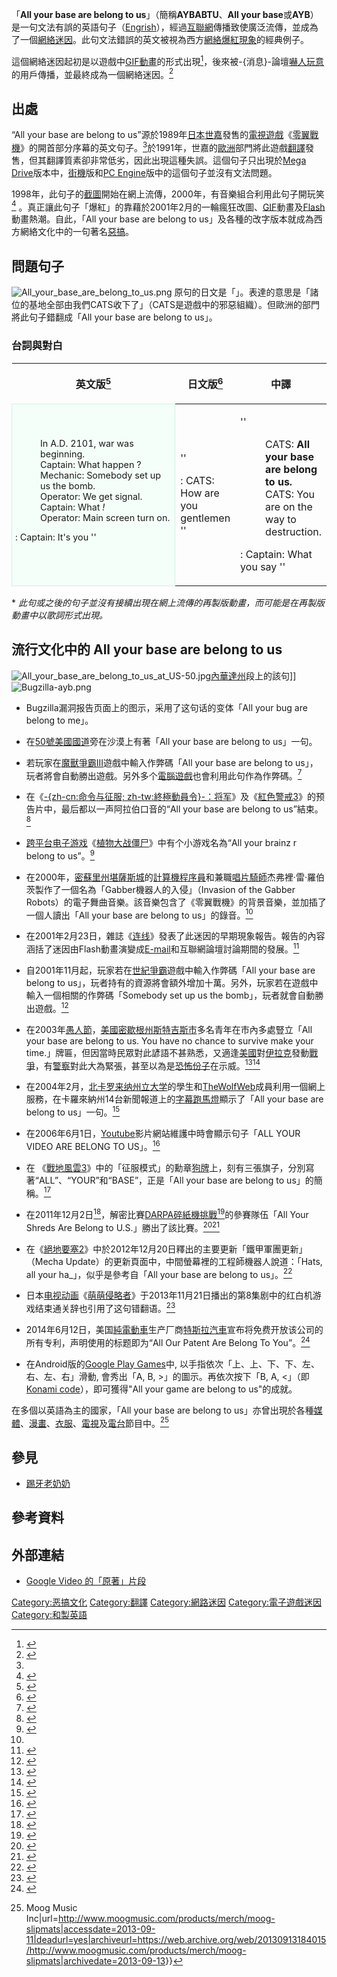 {{expand|time=2017-12-06T21:29:54+00:00}}
{{NoteTA
|G1=IT
}}

「'''All your base are belong to us'''」（簡稱'''AYBABTU'''、'''All your base'''或'''AYB'''）是一句文法有誤的英語句子（[[Engrish|Engrish]]），經過[[互聯網|互聯網]]傳播致使廣泛流傳，並成為了一個[[網絡迷因|網絡迷因]]。此句文法錯誤的英文被視為西方[[網絡爆紅列表|網絡爆紅現象]]的經典例子。

這個網絡迷因起初是以遊戲中[[GIF|GIF動畫]]的形式出現<ref name="BBC">{{cite web |url=http://www.bbc.co.uk/dna/h2g2/A19147205 |title=All Your Base Are Belong To Us |author=Tufty |publisher=h2g2 |date=2007-02-13 |accessdate=2008-02-04 |archiveurl=https://web.archive.org/web/20080227140838/http://www.bbc.co.uk/dna/h2g2/A19147205 |archivedate=2008-02-27 |deadurl=no }}</ref>，後來被-{消息}-論壇[[嚇人玩意|嚇人玩意]]的用戶傳播，並最終成為一個網絡迷因。<ref>{{cite news |url=http://www.wired.com/gaming/virtualworlds/magazine/16-02/mf_goons?currentPage=2 |title=Mutilated Furries, Flying Phalluses: Put the Blame on Griefers, the Sociopaths of the Virtual World |author=Julian Dibbell |publisher=[[Wired_(雜誌)|Wired]] |page=2 |date=2008-01-18 |accessdate=2008-01-18 |archiveurl=https://archive.is/20120919/http://www.wired.com/gaming/virtualworlds/magazine/16-02/mf_goons?currentPage=2 |archivedate=2012-09-19 |deadurl=no }}</ref>

== 出處 ==
“All your base are belong to us”源於1989年[[日本|日本]][[世嘉|世嘉]]發售的[[電視遊戲|電視遊戲]]《[[零翼戰機|零翼戰機]]》的開首部分序幕的英文句子。<ref name="BBC" />於1991年，世嘉的[[歐洲|歐洲]]部門將此遊戲[[翻譯|翻譯]]發售，但其翻譯質素卻非常低劣，因此出現這種失誤。這個句子只出現於[[Mega_Drive|Mega Drive]]版本中，[[街機|街機]]版和[[PC_Engine|PC Engine]]版中的這個句子並沒有文法問題。

1998年，此句子的[[截圖|截圖]]開始在網上流傳，2000年，有音樂組合利用此句子開玩笑<ref name="#1">{{cite news |author=Taylor, Chris |date=2001-02-25 |url=http://www.time.com/time/magazine/article/0,9171,100525,00.html |title=All Your Base Are Belong To Us |accessdate=2007-06-29 |work=Time |archiveurl=https://web.archive.org/web/20070621020832/http://www.time.com/time/magazine/article/0%2C9171%2C100525%2C00.html |archivedate=2007-06-21 |deadurl=yes }}</ref> 。真正讓此句子「爆紅」的靠藉於2001年2月的一輪瘋狂改圖、[[GIF|GIF]]動畫及[[Flash|Flash]]動畫熱潮。自此，「All your base are belong to us」及各種的改字版本就成為西方網絡文化中的一句著名[[惡搞|惡搞]]。

== 問題句子 ==
[[File:All_your_base_are_belong_to_us.png|thumb]]
原句的日文是「{{lang|ja|君達の基地は、全てCATSがいただいた。}}」。表達的意思是「諸位的基地全部由我們CATS收下了」（CATS是遊戲中的邪惡組織）。但歐洲的部門將此句子錯翻成「All your base are belong to us」。

=== 台詞與對白 ===
{| cellspacing=5 style="margin: auto"
!英文版<ref>{{cite video game |title= Zero Wing|developer= Toaplan|publisher= Taito|date= 1992|platform= Sega Mega Drive|scene= Intro scene}}</ref>
!日文版<ref>{{cite video game |title=[[Zero_Wing|Zero Wing]] |developer= [[Toaplan|Toaplan]]|publisher= [[Taito_Corporation|Taito]]|date= 1991-05-31|platform= [[Sega_Mega_Drive|Sega Mega Drive]] |scene= Intro sequence |isolang=ja }}</ref>
!中譯
|--
|width=286 style="border:1px solid #CEF2E0; background-color: #F5FFFA; padding:5px; font-size: 90%"|
: In A.D. 2101, war was beginning.
: Captain: What happen ?
: Mechanic: Somebody set up us the bomb.
: Operator: We get signal.
: Captain: What ''!''
: Operator: Main screen turn on.
: Captain: It's you ''!!''
: CATS: How are you gentlemen ''!!''
: CATS: '''All your base are belong to us.'''
: CATS: You are on the way to destruction.
: Captain: What you say ''!!''
: CATS: You have no chance to survive make your time.
: CATS: Ha Ha Ha Ha ....
: Operator: Captain ''!!'' *
: Captain: Take off every 'ZIG'''!!''
: Captain: You know what you doing.
: Captain: Move 'ZIG'.
: Captain: For great justice.
|width=296 style="border:1px solid #CEDFF2; background-color: #F5FAFF; padding:5px; font-size: 85%"|
{{lang|ja|
:西暦2101年 戦いは始まった。
:艦長：一体どうしたと言うんだ！
:機関士：何者かによって、爆発物が仕掛けられたようです。
:通信士：艦長！通信が入りました！
:艦長：なにっ！
:通信士：メインスクリーンにビジョンが来ます。
:艦長：おっお前は！
: CATS：おいそがしそうだね、諸君。
: CATS：連邦政府軍のご協力により、'''君達の基地は、全てCATSがいただいた。'''
: CATS：君達の艦も、そろそろ終わりだろう。
:艦長：ばっばかなっ・・・！
: CATS：君達のご協力には感謝する。
: CATS：せいぜい残り少ない命を、大切にしたまえ・・・・。
: CATS：ハッハッハッハッハッ・・・
:通信士：艦長・・・。
:艦長：ZIG全機に発進命令！！
:艦長：もう彼らに託すしかない・・。
:艦長：我々の未来に希望を・・・
:艦長：たのむぞ。ZIG！！}}
|width=246 style="border:1px solid #c39aff; background-color: #f1e7ff; padding:5px; font-size: 85%"|
:公元2101年開始了一場戰爭。
:艦長：發生了什麼事！
:技師：好像是有人裝了個炸彈。
:通讯员：艦長，我們收到一個訊號！
:艦長：什麼？
:通讯员：有視像訊息傳入。
:艦長：是，是你！？
: CATS：看來各位很着急啊？
: CATS：在联邦政府军的协助下, '''你們所有的基地都已被CATS占领了。'''
: CATS：閣下的軍艦也快要完蛋了...
:艦長：不可能...！
: CATS：謝謝你们的合作。
: CATS：尽情享受你们剩下的最后一点时间吧...
: CATS：哈哈哈哈...
:通讯员：艦長....
:艦長：全体ZIG部队，准备出击！！
:艦長：只能寄望他們了...
:艦長：我们的未来和希望——
:艦長：现在就交到你们手中了，ZIG！
|}
<nowiki>*</nowiki> ''此句或之後的句子並沒有接續出現在網上流傳的再製版動畫，而可能是在再製版動畫中以歌詞形式出現。''

== 流行文化中的 All your base are belong to us ==
[[File:All_your_base_are_belong_to_us_at_US-50.jpg|thumb]][[內華達州|內華達州]]段上的該句]]
[[File:Bugzilla-ayb.png|thumb]]
*Bugzilla漏洞报告页面上的图示，采用了这句话的变体「All your bug are belong to me」。

*在[[50號美國國道|50號美國國道]]旁在沙漠上有著「All your base are belong to us」一句。

*若玩家在[[魔獸爭霸III|魔獸爭霸III]]遊戲中輸入作弊碼「All your base are belong to us」，玩者將會自動勝出遊戲。另外多个[[電腦遊戲|電腦遊戲]]也會利用此句作為作弊碼。<ref>{{Cite web |url=http://knowyourmeme.com/memes/all-your-base-are-belong-to-us |title=All Your Base Are Belong to Us - Part of a series on Engrish. |accessdate=2013-09-16 |archive-date=2013-09-29 |archive-url=https://web.archive.org/web/20130929133059/http://knowyourmeme.com/memes/all-your-base-are-belong-to-us |dead-url=no }}</ref>

*在《[[終極動員令：将军|-{zh-cn:命令与征服; zh-tw:終極動員令}-：将军]]》及《[[紅色警戒3|紅色警戒3]]》的预告片中，最后都以一声阿拉伯口音的“All your base are belong to us”結束。<ref>{{Cite web |url=http://www.shacknews.com/article/54849/red-alert-3-trailer-all |title=Red Alert 3 Trailer: All Your Base Are Belong To Us, Cowboy Style |accessdate=2013-09-16 |archive-date=2012-10-22 |archive-url=https://web.archive.org/web/20121022200531/http://www.shacknews.com/article/54849/red-alert-3-trailer-all |dead-url=no }}</ref>

*[[跨平台|跨平台]][[电子游戏|电子游戏]]《[[植物大战僵尸|植物大战僵尸]]》中有个小游戏名為“All your brainz r belong to us”。<ref>{{Cite web |url=http://www.ign.com/faqs/2009/plants-vs-zombies-walkthroughguide-992681 |title=Plants vs. Zombies - Walkthrough/guide - IGN |accessdate=2013-09-16 |archive-date=2013-04-09 |archive-url=https://web.archive.org/web/20130409105225/http://www.ign.com/faqs/2009/plants-vs-zombies-walkthroughguide-992681 |dead-url=no }}</ref>

*在2000年，[[密蘇里州|密蘇里州]][[堪薩斯城_(密蘇里州)|堪薩斯城]]的[[程序員|計算機程序員]]和兼職[[唱片騎師|唱片騎師]]杰弗裡·雷·羅伯茨製作了一個名為「Gabber機器人的入侵」（Invasion of the Gabber Robots）的電子舞曲音樂。該音樂包含了《零翼戰機》的背景音樂，並加插了一個人讀出「All your base are belong to us」的錄音。<ref name="#1"/> 

*在2001年2月23日，雜誌《[[连线_(杂志)|连线]]》發表了此迷因的早期現象報告。報告的內容涵括了迷因由Flash動畫演變成[[E-mail|E-mail]]和互聯網論壇討論期間的發展。<ref>{{cite web 
 |url=http://www.wired.com/culture/lifestyle/news/2001/02/42009 
 |title=When Gamer Humor Attacks 
 |publisher=Wired 
 |author=Benner, Jeffrey 
 |date=2001-02-23 
 |accessdate=2006-05-15 
 |archiveurl=https://archive.is/20120921/http://www.wired.com/culture/lifestyle/news/2001/02/42009 
 |archivedate=2012-09-21 
 |deadurl=yes 
 }}</ref>

*自2001年11月起，玩家若在[[世紀爭霸|世紀爭霸]]遊戲中輸入作弊碼「All your base are belong to us」，玩者持有的資源將會額外增加十萬。另外，玩家若在遊戲中輸入一個相關的作弊碼「Somebody set up us the bomb」，玩者就會自動勝出遊戲。<ref>{{Cite web |url=http://www.ign.com/cheats/games/empire-earth-pc-14336 |title=Empire Earth Cheats & Codes - IGN |accessdate=2013-09-16 |archive-date=2013-07-24 |archive-url=https://web.archive.org/web/20130724080010/http://www.ign.com/cheats/games/empire-earth-pc-14336 |dead-url=no }}</ref>

*在2003年[[愚人節|愚人節]]，[[美國|美國]][[密歇根州|密歇根州]][[斯特吉斯_(南达科他州)|斯特吉斯市]]多名青年在市內多處豎立「All your base are belong to us. You have no chance to survive make your time.」牌匾，但因當時民眾對此諺語不甚熟悉，又適逢[[美國|美國]]對[[伊拉克|伊拉克]]發動[[戰爭|戰爭]]，有[[警察|警察]]對此大為緊張，甚至以為是[[恐怖份子|恐怖份子]]在示威。<ref>{{cite web | author=Doyle, Holly | date=2003-04-04 | url=http://www.wwmt.com/news/sturgis_468___article.html/security_thought.html | title=Men arrested for 'All Your Base' prank | work=WWMT — Digital Channel 3 | accessdate=2006-06-17 | deadurl=yes | archiveurl=https://web.archive.org/web/20070620171418/http://www.wwmt.com/news/sturgis_468___article.html/security_thought.html | archivedate=2007-06-20 }}</ref><ref>{{cite web |title=Men arrested for "All Your Base" prank |author=Doyle, Holly |url=http://www.wwmt.com/news/sturgis-468-security-thought.html |date=2003-04-04 |accessdate=2009-07-10 |publisher=WWMT NEWSCHANNEL 3 |archiveurl=https://web.archive.org/web/20100829220138/http://www.wwmt.com/news/sturgis-468-security-thought.html |archivedate=2010-08-29 |deadurl=yes }}</ref>

*在2004年2月，[[北卡罗来纳州立大学|北卡罗来纳州立大学]]的學生和[[TheWolfWeb|TheWolfWeb]]成員利用一個網上服務，在卡羅來納州14台新聞報道上的[[字幕跑馬燈|字幕跑馬燈]]顯示了「All your base are belong to us」一句。<ref>{{cite web |author=Poulsen, Kevin |date=2004-03-05 |work=The Register |url=http://www.theregister.co.uk/2004/03/05/wags_hijack_tv_channels_onscreen/ |title=Wags hijack TV channel's on-screen ticker |accessdate=2006-05-15 |archiveurl=https://web.archive.org/web/20060525074052/http://www.theregister.co.uk/2004/03/05/wags_hijack_tv_channels_onscreen/ |archivedate=2006-05-25 |deadurl=no }}</ref>

*在2006年6月1日，[[Youtube|Youtube]]影片網站維護中時會顯示句子「ALL YOUR VIDEO ARE BELONG TO US」。<ref>{{cite news |last=Sandoval |first=Greg |date=2006-06-02 |url=http://news.cnet.com/YouTube-Humor,-not-hack/2100-1026_3-6079314.html |title=YouTube: Our humor, not our hack |publisher=CNET News |accessdate=2006-06-02 |archiveurl=https://archive.is/20120711/http://news.cnet.com/YouTube-Humor,-not-hack/2100-1026_3-6079314.html |archivedate=2012-07-11 |deadurl=no }}</ref>

*在 《[[戰地風雲3|戰地風雲3]]》中的「征服模式」的勳章[[军人身份确认牌|狗牌]]上，刻有三張旗子，分別寫著“ALL”、“YOUR”和“BASE”，正是「All your base are belong to us」的簡稱。<ref>{{cite news |author=Battlefield Wiki |date=2008-08-17 |url=http://battlefield.wikia.com/wiki/Conquest |title=Conquest |publisher=[[EA_DICE|DICE]] |archivedate=2013-09-21 |deadurl=no |accessdate=2013-09-20 |archive-url=https://web.archive.org/web/20130921060443/http://battlefield.wikia.com/wiki/Conquest }}</ref>

*在2011年12月2日<ref>{{cite news |last=Bingham |first=Amy |date=2011-12-02 |url=http://abcnews.go.com/blogs/technology/2011/12/calif-programmers-win-50k-in-pentagons-un-shredding-contest |title=Calif. Programmers Win $50K in Pentagon’s Un-Shredding Contest |publisher=''ABC News'' |accessdate=2011-12-02 |archiveurl=https://archive.is/20120701/http://abcnews.go.com/blogs/technology/2011/12/calif-programmers-win-50k-in-pentagons-un-shredding-contest |archivedate=2012-07-01 |deadurl=no }}</ref>，解密比賽[[DARPA碎紙機挑戰|DARPA碎紙機挑戰]]<ref>{{cite news |last=Drummond |first=Katie |date=2011-12-02 |url=http://www.wired.com/dangerroom/2011/12/darpa-shredder-challenge-2 |title=Programmers Shred Pentagon’s Paper Puzzle Challenge |publisher=''Wired'' |accessdate=2011-12-04 |archiveurl=https://archive.is/20120921/http://www.wired.com/dangerroom/2011/12/darpa-shredder-challenge-2 |archivedate=2012-09-21 |deadurl=no }}</ref>的參賽隊伍「All Your Shreds Are Belong to U.S.」勝出了該比賽。<ref>{{cite news |last=Orlin |first=Jon |date=2011-12-02 |url=http://techcrunch.com/2011/12/02/all-your-shreds-are-belong-to-u-s-wins-50000-darpa-shredder-challenge |title="All Your Shreds Are Belong to U.S." Wins $50,000 DARPA Shredder Challenge |publisher=''TechCrunch'' |accessdate=2011-12-04 |archiveurl=https://archive.is/20120716/http://techcrunch.com/2011/12/02/all-your-shreds-are-belong-to-u-s-wins-50000-darpa-shredder-challenge |archivedate=2012-07-16 |deadurl=no }}</ref><ref>{{cite news |last=Aron |first=Jacob |date=2011-12-03 |url=http://www.newscientist.com/blogs/onepercent/2011/12/darpas-shredder-challenge-has.html |title=DARPA's Shredder Challenge has been solved |publisher=''New Scientist'' |accessdate=2011-12-04 |archiveurl=https://archive.is/20120906/http://www.newscientist.com/blogs/onepercent/2011/12/darpas-shredder-challenge-has.html |archivedate=2012-09-06 |deadurl=no }}</ref>

*在《[[絕地要塞2|絕地要塞2]]》中於2012年12月20日釋出的主要更新「鐵甲軍團更新」（Mecha Update）的更新頁面中，中間螢幕裡的工程師機器人說道：「Hats, all your ha_」，似乎是參考自「All your base are belong to us」。<ref>{{cite news |author=TF2 |date=2012-12-20 |url=http://www.teamfortress.com/mechaupdate/ |title=Mecha Update page |publisher=[[維爾福|Valve]] |archivedate=2013-07-29 |deadurl=no |accessdate=2013-09-20 |archive-url=https://web.archive.org/web/20130729234141/http://www.teamfortress.com/mechaupdate/ }}</ref>

*日本[[电视动画|电视动画]]《[[萌萌侵略者|萌萌侵略者]]》于2013年11月21日播出的第8集剧中的红白机游戏结束通关辞也引用了这句错翻语。<ref>{{cite web|url=http://www.bilibili.tv/video/av844855/|title=【10月】萌萌侵略者10 - Bilibili弹幕视频网|accessdate=13-11-22|archive-date=2013-11-24|archive-url=https://web.archive.org/web/20131124213146/http://www.bilibili.tv/video/av844855/|dead-url=no}}</ref>

*2014年6月12日，美国[[純電動車|純電動車]]生产厂商[[特斯拉汽車|特斯拉汽車]]宣布将免费开放该公司的所有专利，声明使用的标题即为“All Our Patent Are Belong To You”。<ref>{{cite web|url=http://www.teslamotors.com/blog/all-our-patent-are-belong-you|work=Tesla Motor|date=2014-06-12|accessdate=2014-07-11|title=All Our Patent Are Belong To You|archive-date=2016-07-04|archive-url=https://web.archive.org/web/20160704234722/https://www.teslamotors.com/blog/all-our-patent-are-belong-you|dead-url=no}}</ref>

*在Android版的[[Google_Play_Games|Google Play Games]]中, 以手指依次「上、上、下、下、左、右、左、右」滑動, 會秀出「A, B, >」的圖示。再依次按下「B, A, <」（即[[Konami_code|Konami code]]），即可獲得"All your game are belong to us"的成就。

在多個以英語為主的國家，「All your base are belong to us」亦曾出現於各種[[媒體|媒體]]、[[漫畫|漫畫]]、[[衣服|衣服]]、[[電視|電視]]及[[電台|電台]]節目中。<ref>{{cite web|title=Moog Slipmats {{!}} Moog Music Inc|url=http://www.moogmusic.com/products/merch/moog-slipmats|accessdate=2013-09-11|deadurl=yes|archiveurl=https://web.archive.org/web/20130913184015/http://www.moogmusic.com/products/merch/moog-slipmats|archivedate=2013-09-13}}</ref>

== 參見 ==
* [[踢牙老奶奶|踢牙老奶奶]]

== 參考資料 ==
{{Reflist|2}}

== 外部連結 ==
* [http://video.google.com/videoplay?docid=-8241866702534044117 Google Video 的「原著」片段]{{Wayback|url=http://video.google.com/videoplay?docid=-8241866702534044117 |date=20060528074308 }}

[[Category:恶搞文化|Category:恶搞文化]]
[[Category:翻譯|Category:翻譯]]
[[Category:網路迷因|Category:網路迷因]]
[[Category:電子遊戲迷因|Category:電子遊戲迷因]]
[[Category:和製英語|Category:和製英語]]